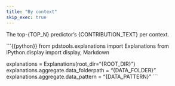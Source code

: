 ```yaml
---
title: "By context"
skip_exec: true
---
```


The top-{TOP_N} predictor's {CONTRIBUTION_TEXT} per context.

```{{python}}
from pdstools.explanations import Explanations
from IPython.display import display, Markdown

explanations = Explanations(root_dir="{ROOT_DIR}")
explanations.aggregate.data_folderpath = "{DATA_FOLDER}"
explanations.aggregate.data_pattern = "{DATA_PATTERN}"
```